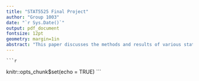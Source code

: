```yaml
---
title: "STAT5525 Final Project"
author: "Group 1003"
date: "`r Sys.Date()`"
output: pdf_document
fontsize: 12pt
geometry: margin=1in
abstract: "This paper discusses the methods and results of various statistical learning techniques applied to unstructured data. We discuss our feature development and model performance in a business analytics setting. Also included are computational challenges and compromises in our analyses. We conclude with interpretatations and usefulness of results."
---
```

    
    ```r
knitr::opts_chunk$set(echo = TRUE)
```

\thispagestyle{empty}